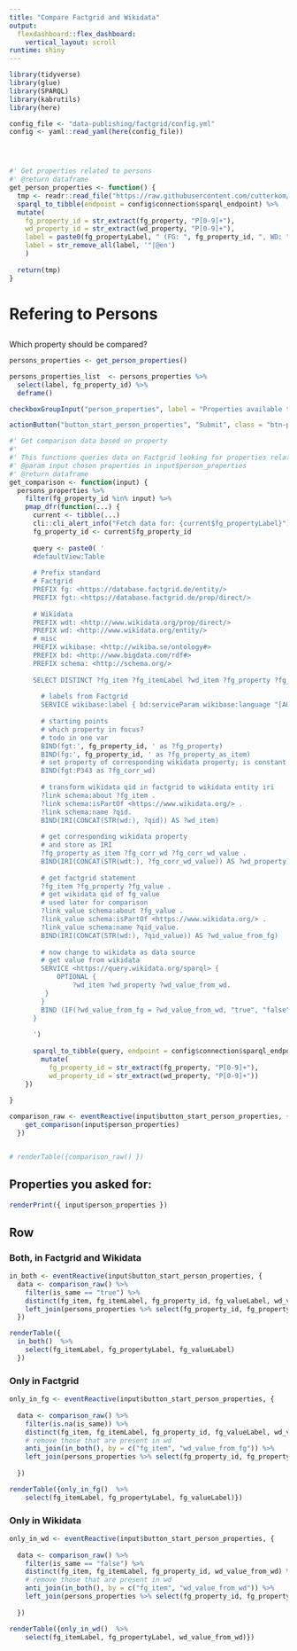 ```yaml
---
title: "Compare Factgrid and Wikidata"
output: 
  flexdashboard::flex_dashboard:
    vertical_layout: scroll
runtime: shiny
---
```



```r
library(tidyverse)
library(glue)
library(SPARQL)
library(kabrutils)
library(here)

config_file <- "data-publishing/factgrid/config.yml"
config <- yaml::read_yaml(here(config_file))





```


```r

#' Get properties related to persons
#' @return dataframe
get_person_properties <- function() {
  tmp <- readr::read_file("https://raw.githubusercontent.com/cutterkom/remove-na-lgbtiq-queer-knowledge-graph/main/data-publishing/factgrid/queries/get_all_properties_person_with_corresponding_prop.rq") %>% 
  sparql_to_tibble(endpoint = config$connection$sparql_endpoint) %>% 
  mutate(
    fg_property_id = str_extract(fg_property, "P[0-9]+"),
    wd_property_id = str_extract(wd_property, "P[0-9]+"),
    label = paste0(fg_propertyLabel, " (FG: ", fg_property_id, ", WD: ", wd_property_id, ")"),
    label = str_remove_all(label, '"|@en')
    ) 
    
  return(tmp)
}
```

Refering to Persons
=====================================  
 {.sidebar}
-------------------------------------

Which property should be compared?

```r
persons_properties <- get_person_properties()

persons_properties_list  <- persons_properties %>% 
  select(label, fg_property_id) %>% 
  deframe()

checkboxGroupInput("person_properties", label = "Properties available that refer to persons", choices = persons_properties_list)

actionButton("button_start_person_properties", "Submit", class = "btn-primary")
```

```r


#' Get comparison data based on property
#' 
#' This functions queries data on Factgrid looking for properties related to persons that have a corresponding Wikidata property. Utilizes federated queries.
#' @param input chosen properties in input$person_properties
#' @return dataframe
get_comparison <- function(input) {
  persons_properties %>% 
    filter(fg_property_id %in% input) %>% 
    pmap_dfr(function(...) {
      current <- tibble(...)
      cli::cli_alert_info("Fetch data for: {current$fg_propertyLabel}")
      fg_property_id <- current$fg_property_id
      
      query <- paste0( '
      #defaultView:Table
      
      # Prefix standard 
      # Factgrid
      PREFIX fg: <https://database.factgrid.de/entity/>
      PREFIX fgt: <https://database.factgrid.de/prop/direct/>
      
      # Wikidata
      PREFIX wdt: <http://www.wikidata.org/prop/direct/>
      PREFIX wd: <http://www.wikidata.org/entity/>
      # misc
      PREFIX wikibase: <http://wikiba.se/ontology#>
      PREFIX bd: <http://www.bigdata.com/rdf#>
      PREFIX schema: <http://schema.org/>
      
      SELECT DISTINCT ?fg_item ?fg_itemLabel ?wd_item ?fg_property ?fg_propertyLabel ?wd_property ?fg_value ?fg_valueLabel ?wd_value_from_fg ?wd_value_from_wd ?is_same where {
      
        # labels from Factgrid
        SERVICE wikibase:label { bd:serviceParam wikibase:language "[AUTO_LANGUAGE],en". }  
      
        # starting points
        # which property in focus?
        # todo in one var
        BIND(fgt:', fg_property_id, ' as ?fg_property)
        BIND(fg:', fg_property_id, ' as ?fg_property_as_item)
        # set property of corresponding wikidata property; is constant
        BIND(fgt:P343 as ?fg_corr_wd)
      
        # transform wikidata qid in factgrid to wikidata entity iri
        ?link schema:about ?fg_item .
        ?link schema:isPartOf <https://www.wikidata.org/> . 
        ?link schema:name ?qid.
        BIND(IRI(CONCAT(STR(wd:), ?qid)) AS ?wd_item)
      
        # get corresponding wikidata property
        # and store as IRI
        ?fg_property_as_item ?fg_corr_wd ?fg_corr_wd_value .
        BIND(IRI(CONCAT(STR(wdt:), ?fg_corr_wd_value)) AS ?wd_property)
      
        # get factgrid statement
        ?fg_item ?fg_property ?fg_value .
        # get wikidata qid of fg_value
        # used later for comparison
        ?link_value schema:about ?fg_value .
        ?link_value schema:isPartOf <https://www.wikidata.org/> . 
        ?link_value schema:name ?qid_value.
        BIND(IRI(CONCAT(STR(wd:), ?qid_value)) AS ?wd_value_from_fg)
      
        # now change to wikidata as data source
        # get value from wikidata
        SERVICE <https://query.wikidata.org/sparql> {
            OPTIONAL {
                ?wd_item ?wd_property ?wd_value_from_wd.
         }
        }
        BIND (IF(?wd_value_from_fg = ?wd_value_from_wd, "true", "false") AS ?is_same)
      }
      
      ')
      
      sparql_to_tibble(query, endpoint = config$connection$sparql_endpoint) %>% 
        mutate(
          fg_property_id = str_extract(fg_property, "P[0-9]+"),
          wd_property_id = str_extract(wd_property, "P[0-9]+"))
    })
  
}

```


```r
comparison_raw <- eventReactive(input$button_start_person_properties, {
    get_comparison(input$person_properties) 
  })


# renderTable({comparison_raw() })

```

Properties you asked for: 
-------------------------------------
```r
renderPrint({ input$person_properties })
```


Row {.tabset .tabset-fade}
-------------------------------------
   
### Both, in Factgrid and Wikidata

```r
in_both <- eventReactive(input$button_start_person_properties, {
  data <- comparison_raw() %>% 
    filter(is_same == "true") %>% 
    distinct(fg_item, fg_itemLabel, fg_property_id, fg_valueLabel, wd_value_from_fg, wd_value_from_wd) %>% 
    left_join(persons_properties %>% select(fg_property_id, fg_propertyLabel), by = "fg_property_id")
  })

renderTable({
  in_both()  %>% 
    select(fg_itemLabel, fg_propertyLabel, fg_valueLabel)
  })
```

### Only in Factgrid

```r
only_in_fg <- eventReactive(input$button_start_person_properties, {
  
  data <- comparison_raw() %>% 
    filter(is.na(is_same)) %>% 
    distinct(fg_item, fg_itemLabel, fg_property_id, fg_valueLabel, wd_value_from_fg) %>% 
    # remove those that are present in wd
    anti_join(in_both(), by = c("fg_item", "wd_value_from_fg")) %>% 
    left_join(persons_properties %>% select(fg_property_id, fg_propertyLabel), by = "fg_property_id")
  
  })

renderTable({only_in_fg()  %>% 
    select(fg_itemLabel, fg_propertyLabel, fg_valueLabel)})
```


### Only in Wikidata

```r
only_in_wd <- eventReactive(input$button_start_person_properties, {
  
  data <- comparison_raw() %>% 
    filter(is_same == "false") %>% 
    distinct(fg_item, fg_itemLabel, fg_property_id, wd_value_from_wd) %>% 
    # remove those that are present in wd
    anti_join(in_both(), by = c("fg_item", "wd_value_from_wd")) %>% 
    left_join(persons_properties %>% select(fg_property_id, fg_propertyLabel), by = "fg_property_id")
  
  })

renderTable({only_in_wd()  %>% 
    select(fg_itemLabel, fg_propertyLabel, wd_value_from_wd)})
```

